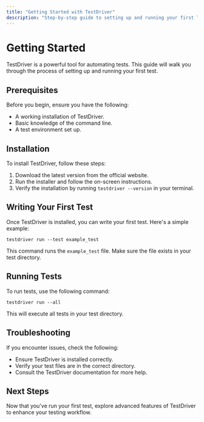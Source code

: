 ```yaml
---
title: "Getting Started with TestDriver"
description: "Step-by-step guide to setting up and running your first TestDriver test."
---
```


# Getting Started

TestDriver is a powerful tool for automating tests. This guide will walk you through the process of setting up and running your first test.

## Prerequisites

Before you begin, ensure you have the following:

- A working installation of TestDriver.
- Basic knowledge of the command line.
- A test environment set up.

## Installation

To install TestDriver, follow these steps:

1. Download the latest version from the official website.
2. Run the installer and follow the on-screen instructions.
3. Verify the installation by running `testdriver --version` in your terminal.

## Writing Your First Test

Once TestDriver is installed, you can write your first test. Here's a simple example:

```plaintext
testdriver run --test example_test
```

This command runs the `example_test` file. Make sure the file exists in your test directory.

## Running Tests

To run tests, use the following command:

```plaintext
testdriver run --all
```

This will execute all tests in your test directory.

## Troubleshooting

If you encounter issues, check the following:

- Ensure TestDriver is installed correctly.
- Verify your test files are in the correct directory.
- Consult the TestDriver documentation for more help.

## Next Steps

Now that you've run your first test, explore advanced features of TestDriver to enhance your testing workflow.
